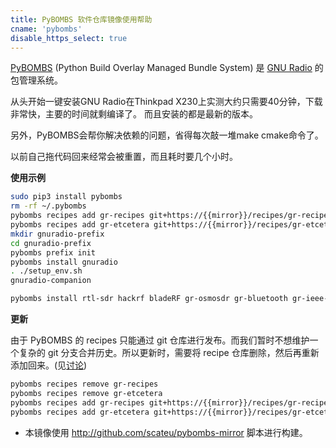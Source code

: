 ```yaml
---
title: PyBOMBS 软件仓库镜像使用帮助
cname: 'pybombs'
disable_https_select: true
---
```


[PyBOMBS](http://gnuradio.org/redmine/projects/pybombs/wiki) (Python Build Overlay Managed Bundle System) 是 [GNU Radio](http://gnuradio.org/) 的包管理系统。

从头开始一键安装GNU Radio在Thinkpad X230上实测大约只需要40分钟，下载非常快，主要的时间就剩编译了。 而且安装的都是最新的版本。

另外，PyBOMBS会帮你解决依赖的问题，省得每次敲一堆make cmake命令了。

以前自己拖代码回来经常会被重置，而且耗时要几个小时。


**使用示例**

<CodeBlock>

```bash
sudo pip3 install pybombs
rm -rf ~/.pybombs
pybombs recipes add gr-recipes git+https://{{mirror}}/recipes/gr-recipes.git
pybombs recipes add gr-etcetera git+https://{{mirror}}/recipes/gr-etcetera.git
mkdir gnuradio-prefix
cd gnuradio-prefix
pybombs prefix init
pybombs install gnuradio
. ./setup_env.sh
gnuradio-companion

pybombs install rtl-sdr hackrf bladeRF gr-osmosdr gr-bluetooth gr-ieee-80211
```

</CodeBlock>

**更新**

由于 PyBOMBS 的 recipes 只能通过 git 仓库进行发布。而我们暂时不想维护一个复杂的 git 分支合并历史。所以更新时，需要将 recipe 仓库删除，然后再重新添加回来。(见[讨论](http://lists.gnu.org/archive/html/discuss-gnuradio/2016-06/msg00170.html))

<CodeBlock>

```bash
pybombs recipes remove gr-recipes
pybombs recipes remove gr-etcetera
pybombs recipes add gr-recipes git+https://{{mirror}}/recipes/gr-recipes.git
pybombs recipes add gr-etcetera git+https://{{mirror}}/recipes/gr-etcetera.git
```

</CodeBlock>

 - 本镜像使用 http://github.com/scateu/pybombs-mirror 脚本进行构建。
